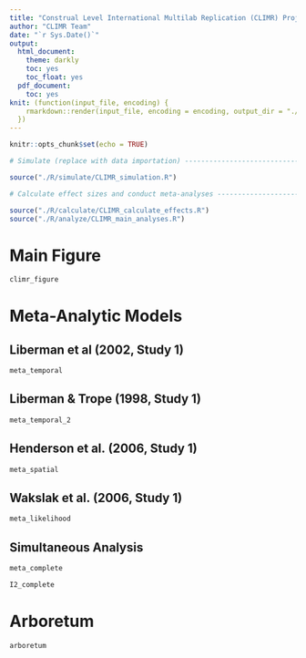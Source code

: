 ```yaml
---
title: "Construal Level International Multilab Replication (CLIMR) Project: Main Analysis Report"
author: "CLIMR Team"
date: "`r Sys.Date()`"
output:
  html_document:
    theme: darkly
    toc: yes
    toc_float: yes
  pdf_document:
    toc: yes
knit: (function(input_file, encoding) {
    rmarkdown::render(input_file, encoding = encoding, output_dir = "./reports/")
  })
---
```


```r
knitr::opts_chunk$set(echo = TRUE)

# Simulate (replace with data importation) ----------------------------

source("./R/simulate/CLIMR_simulation.R")

# Calculate effect sizes and conduct meta-analyses --------------------

source("./R/calculate/CLIMR_calculate_effects.R")
source("./R/analyze/CLIMR_main_analyses.R")

```

# Main Figure

```r
climr_figure
```


# Meta-Analytic Models

## Liberman et al (2002, Study 1)

```r
meta_temporal
```

## Liberman & Trope (1998, Study 1)

```r
meta_temporal_2
```

## Henderson et al. (2006, Study 1)

```r
meta_spatial
```

## Wakslak et al. (2006, Study 1)

```r
meta_likelihood
```

## Simultaneous Analysis

```r
meta_complete
```

```r
I2_complete
```

# Arboretum

```r
arboretum
```



